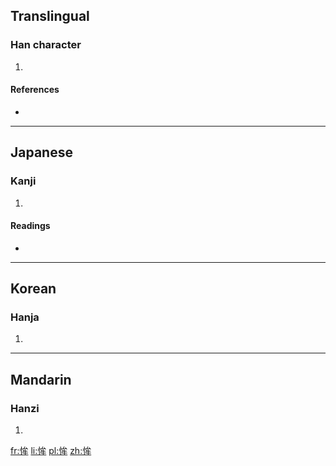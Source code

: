 ==Translingual==

===Han character===
{{Han char|rn=61|rad=心|as=06|sn=9|four=|canj=心戈竹手 (PIHQ)|ids=⿰[[忄]][[牟]]}}

# {{defn|Han|sort=心06}}

====References====
* {{Han ref|kx=0383.290|dkj=10530|dj=0714.050|hdz=42299.070|uh=6048|ud=24648}}

----

==Japanese==

===Kanji===
{{ja-kanji|grade=|rs=心06}}

# {{defn|lang=ja|sort=心06}}

====Readings====
* {{ja-readings|on=[[ぼう]] (bō), [[む]] (mu)|kun=[[むさぼりおしむ]] (musaborioshimu)}}

----

==Korean==

===Hanja===
{{ko-hanja|hangeul=모|eumhun=|rv=mo|mr=mo|y=mo}}

# {{defn|lang=ko|sort=心06}}

----

==Mandarin==

===Hanzi===
{{cmn-hanzi|pin=[[móu]] ([[mou2]])|wg=mou<sup>2</sup>}}

# {{defn|lang=cmn|sort=心06}}

[[fr:恈]]
[[li:恈]]
[[pl:恈]]
[[zh:恈]]
